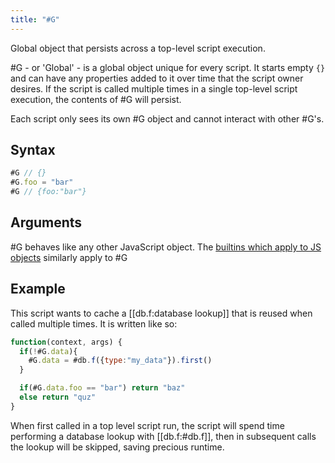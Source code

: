 ```yaml
---
title: "#G"
---
```


Global object that persists across a top-level script execution.

#G - or 'Global' - is a global object unique for every script. It starts empty `{}` and can have any properties added to it over time that the script owner desires. If the script is called multiple times in a single top-level script execution, the contents of #G will persist.

Each script only sees its own #G object and cannot interact with other #G's.

## Syntax

```js
#G // {}
#G.foo = "bar"
#G // {foo:"bar"}
```

## Arguments

#G behaves like any other JavaScript object. The [builtins which apply to JS objects](https://developer.mozilla.org/en-US/docs/Web/JavaScript/Reference/Global_Objects/Object) similarly apply to #G

## Example

This script wants to cache a [[db.f:database lookup]] that is reused when called multiple times. It is written like so:

```js
function(context, args) {
  if(!#G.data){
    #G.data = #db.f({type:"my_data"}).first()
  }

  if(#G.data.foo == "bar") return "baz"
  else return "quz"
}
```

When first called in a top level script run, the script will spend time performing a database lookup with [[db.f:#db.f]], then in subsequent calls the lookup will be skipped, saving precious runtime.
